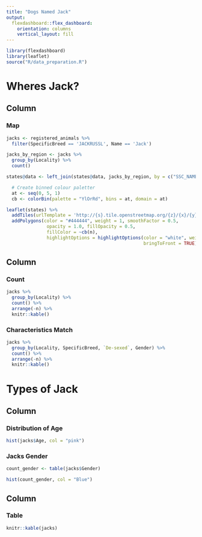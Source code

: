 ```yaml
---
title: "Dogs Named Jack"
output: 
  flexdashboard::flex_dashboard:
    orientation: columns
    vertical_layout: fill
---
```


```r
library(flexdashboard)
library(leaflet)
source("R/data_preparation.R")
```

Wheres Jack?
=======================================================================

Column {data-width=650}
-----------------------------------------------------------------------

### Map

```r

jacks <- registered_animals %>%
  filter(SpecificBreed == 'JACKRUSSL', Name == 'Jack')

jacks_by_region <- jacks %>%
  group_by(Locality) %>%
  count()

states@data <- left_join(states@data, jacks_by_region, by = c("SSC_NAME16" = "Locality"))

  # Create binned colour paletter
  at <- seq(0, 5, 1)
  cb <- colorBin(palette = "YlOrRd", bins = at, domain = at)

leaflet(states) %>%
  addTiles(urlTemplate = 'http://{s}.tile.openstreetmap.org/{z}/{x}/{y}.png') %>% 
  addPolygons(color = "#444444", weight = 1, smoothFactor = 0.5,
               opacity = 1.0, fillOpacity = 0.5,
               fillColor = ~cb(n),
               highlightOptions = highlightOptions(color = "white", weight = 2,
                                                   bringToFront = TRUE))

```

Column {data-width=350}
-----------------------------------------------------------------------

### Count

```r

jacks %>%
  group_by(Locality) %>%
  count() %>%
  arrange(-n) %>%
  knitr::kable()

```

### Characteristics Match

```r

jacks %>%
  group_by(Locality, SpecificBreed, `De-sexed`, Gender) %>%
  count() %>%
  arrange(-n) %>%
  knitr::kable()

```

Types of Jack
=======================================================================

Column {data-width=650}
-----------------------------------------------------------------------

### Distribution of Age

```r

hist(jacks$Age, col = "pink") 

```

### Jacks Gender

```r
count_gender <- table(jacks$Gender) 

hist(count_gender, col = "Blue") 

```


Column {data-width=350}
-----------------------------------------------------------------------

### Table

```r

knitr::kable(jacks)

```
